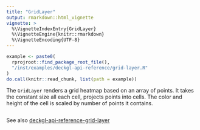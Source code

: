 ```yaml
---
title: "GridLayer"
output: rmarkdown::html_vignette
vignette: >
  %\VignetteIndexEntry{GridLayer}
  %\VignetteEngine{knitr::rmarkdown}
  %\VignetteEncoding{UTF-8}
---
```


```r
example <- paste0(
  rprojroot::find_package_root_file(),
  "/inst/examples/deckgl-api-reference/grid-layer.R"
)
do.call(knitr::read_chunk, list(path = example))
```

The `GridLayer` renders a grid heatmap based on an array of points. It takes the constant size all each cell, projects points into cells. The color and height of the cell is scaled by number of points it contains.

```r
```

See also [deckgl-api-reference-grid-layer](https://deck.gl/#/documentation/deckgl-api-reference/layers/grid-layer)
